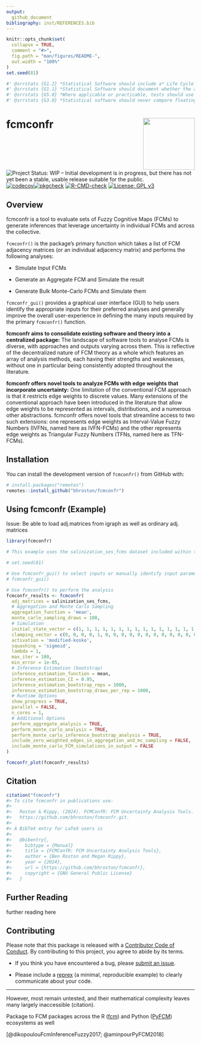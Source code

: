 ```yaml
---
output: 
  github_document
bibliography: inst/REFERENCES.bib
---
```


<!-- README.md is generated from README.Rmd. Please edit that file -->

```r
knitr::opts_chunk$set(
  collapse = TRUE,
  comment = "#>",
  fig.path = "man/figures/README-",
  out.width = "100%"
)
set.seed(81)
```

```r
#' @srrstats {G1.2} *Statistical Software should include a* Life Cycle Statement *describing current and anticipated future states of development.*
#' @srrstats {G1.1} *Statistical Software should document whether the algorithm(s) it implements are:* - *The first implementation of a novel algorithm*; or - *The first implementation within **R** of an algorithm which has previously been implemented in other languages or contexts*; or - *An improvement on other implementations of similar algorithms in **R***.
#' @srrstats {G5.0} *Where applicable or practicable, tests should use standard data sets with known properties (for example, the [NIST Standard Reference Datasets](https://www.itl.nist.gov/div898/strd/), or data sets provided by other widely-used R packages).*
#' @srrstats {G3.0} *Statistical software should never compare floating point numbers for equality. All numeric equality comparisons should either ensure that they are made between integers, or use appropriate tolerances for approximate equality.*
```

# fcmconfr <a href='https://github.com/bhroston/fcmconfr.git/'><img src="man/figures/logo.png" align="right" height="138"/></a>

<!-- badges: start -->

![Project Status: WIP – Initial development is in progress, but there has not yet been a stable, usable release suitable for the public.](https://www.repostatus.org/badges/latest/wip.svg) [![codecov](https://codecov.io/gh/bhroston/fcmconfr/graph/badge.svg?token=D83LF4TC8D)](https://codecov.io/gh/bhroston/fcmconfr)[![pkgcheck](https://github.com/bhroston/fcmconfr/actions/workflows/pkgcheck.yaml/badge.svg?branch=main)](https://github.com/bhroston/fcmconfr.git/actions?query=workflow%3Apkgcheck) [![R-CMD-check](https://github.com/bhroston/fcmconfr/actions/workflows/check-standard.yaml/badge.svg?branch=main)](https://github.com/bhroston/fcmconfr/actions/workflows/R-CMD-check.yaml) [![License: GPL v3](https://img.shields.io/badge/License-GPLv3-blue.svg)](https://www.gnu.org/licenses/gpl-3.0)

<!-- badges: end -->

## Overview

fcmconfr is a tool to evaluate sets of Fuzzy Cognitive Maps (FCMs) to generate inferences that leverage uncertainty in individual FCMs and across the collective.

`fcmconfr()` is the package's primary function which takes a list of FCM adjacency matrices (or an individual adjacency matrix) and performs the following analyses:

-   Simulate Input FCMs

-   Generate an Aggregate FCM and Simulate the result

-   Generate Bulk Monte-Carlo FCMs and Simulate them

`fcmconfr_gui()` provides a graphical user interface (GUI) to help users identify the appropriate inputs for their preferred analyses and generally improve the overall user-experience in defining the many inputs required by the primary `fcmconfr()` function.

**fcmconfr aims to consolidate existing software and theory into a centralized package:** The landscape of software tools to analyse FCMs is diverse, with approaches and outputs varying across them. This is reflective of the decentralized nature of FCM theory as a whole which features an array of analysis methods, each having their strengths and weaknesses, without one in particular being consistently adopted throughout the literature.

**fcmconfr offers novel tools to analyze FCMs with edge weights that incorporate uncertainty:** One limitation of the conventional FCM approach is that it restricts edge weights to discrete values. Many extensions of the conventional approach have been introduced in the literature that allow edge weights to be represented as intervals, distributions, and a numerous other abstractions. fcmconfr offers novel tools that streamline access to two such extensions: one represents edge weights as Interval-Value Fuzzy Numbers (IVFNs, named here as IVFN-FCMs) and the other represents edge weights as Triangular Fuzzy Numbers (TFNs, named here as TFN-FCMs).

## Installation

You can install the development version of `fcmconfr()` from GitHub with:

``` r
# install.packages("remotes")
remotes::install_github("bhroston/fcmconfr")
```

## Using fcmconfr (Example)

Issue: Be able to load adj.matrices from igraph as well as ordinary adj. matrices

``` R
library(fcmconfr)

# This example uses the salinization_ses_fcms dataset included within the package

# set.seed(81)

# Use fcmconfr_gui() to select inputs or manually identify input parameters
# fcmconfr_gui()

# Use fcmconfr() to perform the analysis
fcmconfr_results <- fcmconfr(
  adj_matrices = salinization_ses_fcms,
  # Aggregation and Monte Carlo Sampling
  aggregation_function = 'mean',
  monte_carlo_sampling_draws = 100,
  # Simulation
  initial_state_vector = c(1, 1, 1, 1, 1, 1, 1, 1, 1, 1, 1, 1, 1, 1, 1, 1, 1, 1, 1, 1, 1, 1, 1, 1, 1, 1, 1, 1, 1, 1, 1, 1, 1, 1, 1, 1, 1, 1, 1, 1, 1, 1, 1, 1, 1, 1),
  clamping_vector = c(0, 0, 0, 0, 1, 0, 0, 0, 0, 0, 0, 0, 0, 0, 0, 0, 0, 0, 0, 0, 0, 0, 0, 0, 0, 0, 0, 0, 0, 0, 0, 0, 0, 0, 0, 0, 0, 0, 0, 0, 0, 0, 0, 0, 0, 0),
  activation = 'modified-kosko',
  squashing = 'sigmoid',
  lambda = 1,
  max_iter = 100,
  min_error = 1e-05,
  # Inference Estimation (bootstrap)
  inference_estimation_function = mean,
  inference_estimation_CI = 0.95,
  inference_estimation_bootstrap_reps = 1000,
  inference_estimation_bootstrap_draws_per_rep = 1000,
  # Runtime Options
  show_progress = TRUE,
  parallel = FALSE,
  n_cores = 1,
  # Additional Options
  perform_aggregate_analysis = TRUE,
  perform_monte_carlo_analysis = TRUE,
  perform_monte_carlo_inference_bootstrap_analysis = TRUE,
  include_zero_weighted_edges_in_aggregation_and_mc_sampling = FALSE,
  include_monte_carlo_FCM_simulations_in_output = FALSE
)

fcmconfr_plot(fcmconfr_results)
```

## Citation

``` r
citation("fcmconfr")
#> To cite fcmconfr in publications use:
#> 
#>   Roston & Rippy, (2024). FCMConfR: FCM Uncertainty Analysis Tools.
#>   https://github.com/bhroston/fcmconfr.git.
#> 
#> A BibTeX entry for LaTeX users is
#> 
#>   @bibentry{,
#>     bibtype = {Manual}
#>     title = {FCMConfR: FCM Uncertainty Analysis Tools},
#>     author = {Ben Roston and Megan Rippy},
#>     year = {2024},
#>     url = {https://github.com/bhroston/fcmconfr},
#>     copyright = {GNU General Public License}
#>   }
```

## Further Reading

further reading here

## Contributing

Please note that this package is released with a [Contributor Code of Conduct](https://ropensci.org/code-of-conduct/). By contributing to this project, you agree to abide by its terms.

-   If you think you have encountered a bug, please [submit an issue](https://github.com/bhroston/fcmconfr/issues).

-   Please include a [reprex](https://reprex.tidyverse.org/articles/articles/learn-reprex.html) (a minimal, reproducible example) to clearly communicate about your code.

----------------------

However, most remain untested, and their mathematical complexity leaves many largely inaccessible (citation).

Package to FCM packages across the R ([fcm](https://cran.r-project.org/web/packages/fcm/index.html "CRAN: fcm")) and Python ([PyFCM](https://github.com/payamaminpour/PyFCM.git)) ecosystems as well

[@dikopoulouFcmInferenceFuzzy2017; @aminpourPyFCM2018]
